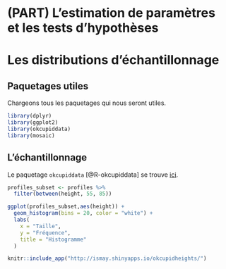 # (PART) L'estimation de paramètres et les tests d'hypothèses {-} 

# Les distributions d'échantillonnage

## Paquetages utiles {-}

Chargeons tous les paquetages qui nous seront utiles.

```r
library(dplyr)
library(ggplot2)
library(okcupiddata)
library(mosaic)
```

## L'échantillonnage

Le paquetage `okcupiddata` [@R-okcupiddata] se trouve [ici](https://github.com/rudeboybert/okcupiddata).

```r
profiles_subset <- profiles %>% 
  filter(between(height, 55, 85))
```

```r
ggplot(profiles_subset,aes(height)) +
  geom_histogram(bins = 20, color = "white") +
  labs(
    x = "Taille",
    y = "Fréquence",
    title = "Histogramme"
  )
```

```r
knitr::include_app("http://ismay.shinyapps.io/okcupidheights/")
```


